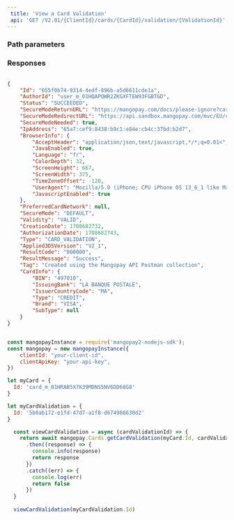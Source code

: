 ```yaml
---  
 title: 'View a Card Validation'  
 api: 'GET /V2.01/{ClientId}/cards/{CardId}/validation/{ValidationId}'  
---  
```


  

### Path parameters  

<CardId />  

<ValidationId />  

### Responses  

<AccordionGroup><Accordion title="200 Succeeded">  

<IdResponse />  

<AuthorIdResponse />  

<Status2Response />  

<SecureModeReturnURLResponse />  

<SecureModeRedirectURLResponse />  

<SecureModeNeededResponse />  

<IpAddressResponse />  

<BrowserInfoResponse />  

<PreferredCardNetworkResponse />  

<SecureModeResponse />  

<ValidityResponse />  

<CreationDateResponse />  

<Type1Response />  

<Applied3DSVersionResponse />  

<ResultCodeResponse />  

<ResultMessageResponse />  

<TagResponse />  

<CardInfoResponse /></Accordion></AccordionGroup>  

<ResponseExample>  

```json 200 Succeeded  

{
    "Id": "055f0b74-9314-4edf-896b-a5d6611cde1a",
    "AuthorId": "user_m_01HQAPQWR2ZKGXFTEW93FGBTGD",
    "Status": "SUCCEEDED",
    "SecureModeReturnURL": "https://mangopay.com/docs/please-ignore?cardValidationId=055f0b74-9314-4edf-896b-a5d6611cde1a",
    "SecureModeRedirectURL": "https://api.sandbox.mangopay.com/mvc/EU/cardvalidation/Acs/Redirect?secureSessionToken=28f2b766-6f5c-4b7d-bf09-0b29a4501231",
    "SecureModeNeeded": true,
    "IpAddress": "65a7:cef9:8438:b9c1:e84e:cb4c:37bd:b2d7",
    "BrowserInfo": {
        "AcceptHeader": "application/json,text/javascript,*/*;q=0.01<",
        "JavaEnabled": true,
        "Language": "fr",
        "ColorDepth": 32,
        "ScreenHeight": 667,
        "ScreenWidth": 375,
        "TimeZoneOffset": -120,
        "UserAgent": "Mozilla/5.0 (iPhone; CPU iPhone OS 13_6_1 like Mac OS X) AppleWebKit/605.1.15 (KHTML, like Gecko) Mobile/15E148",
        "JavascriptEnabled": true
    },
    "PreferredCardNetwork": null,
    "SecureMode": "DEFAULT",
    "Validity": "VALID",
    "CreationDate": 1708682732,
    "AuthorizationDate": 1708682743,
    "Type": "CARD_VALIDATION",
    "Applied3DSVersion": "V2_1",
    "ResultCode": "000000",
    "ResultMessage": "Success",
    "Tag": "Created using the Mangopay API Postman collection",
    "CardInfo": {
        "BIN": "497010",
        "IssuingBank": "LA BANQUE POSTALE",
        "IssuerCountryCode": "MA",
        "Type": "CREDIT",
        "Brand": "VISA",
        "SubType": null
    }
}  

 ```  

</ResponseExample>  

<RequestExample>  
  
```javascript NodeJS  

const mangopayInstance = require('mangopay2-nodejs-sdk');
const mangopay = new mangopayInstance({
    clientId: "your-client-id",
    clientApiKey: "your-api-key",
})

let myCard = {
  Id: 'card_m_01HRAB5X7K39MDNS5NV6DD68G8'
}

let myCardValidation = {
  Id: '5b0ab172-e1fd-47d7-a1f8-d674986630d2'
}

  const viewCardValidation = async (cardValidationId) => {
    return await mangopay.Cards.getCardValidation(myCard.Id, cardValidationId) 
      .then((response) => {
        console.info(response)
        return response
      })
      .catch((err) => {
        console.log(err)
        return false
      })
  }
  
  viewCardValidation(myCardValidation.Id)  
```  

  
</RequestExample>